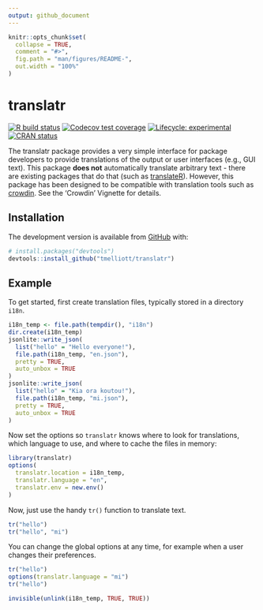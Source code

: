 ```yaml
---
output: github_document
---
```


<!-- README.md is generated from README.Rmd. Please edit that file -->

```r
knitr::opts_chunk$set(
  collapse = TRUE,
  comment = "#>",
  fig.path = "man/figures/README-",
  out.width = "100%"
)
```

# translatr

<!-- badges: start -->

[![R build status](https://github.com/tmelliott/translatr/workflows/R-CMD-check/badge.svg)](https://github.com/tmelliott/translatr/actions)
[![Codecov test coverage](https://codecov.io/gh/tmelliott/translatr/branch/main/graph/badge.svg)](https://codecov.io/gh/tmelliott/translatr?branch=main)
[![Lifecycle: experimental](https://img.shields.io/badge/lifecycle-experimental-orange.svg)](https://lifecycle.r-lib.org/articles/stages.html#experimental)
[![CRAN status](https://www.r-pkg.org/badges/version/translatr)](https://CRAN.R-project.org/package=translatr)

<!-- badges: end -->

The translatr package provides a very simple interface for package developers to provide translations of the output or user interfaces (e.g., GUI text). This package **does not** automatically translate arbitrary text - there are existing packages that do that (such as [translateR](https://cran.r-project.org/web/packages/translateR/)). However, this package has been designed to be compatible with translation tools such as [crowdin](https://crowdin.com). See the 'Crowdin' Vignette for details.

## Installation

<!--
You can install the released version of translatr from [CRAN](https://CRAN.R-project.org) with:

``` r
# install.packages("translatr")
``` -->

The development version is available from [GitHub](https://github.com/) with:

```r
# install.packages("devtools")
devtools::install_github("tmelliott/translatr")
```

## Example

To get started, first create translation files, typically stored in a directory `i18n`.

```r
i18n_temp <- file.path(tempdir(), "i18n")
dir.create(i18n_temp)
jsonlite::write_json(
  list("hello" = "Hello everyone!"),
  file.path(i18n_temp, "en.json"),
  pretty = TRUE,
  auto_unbox = TRUE
)
jsonlite::write_json(
  list("hello" = "Kia ora koutou!"),
  file.path(i18n_temp, "mi.json"),
  pretty = TRUE,
  auto_unbox = TRUE
)
```

Now set the options so `translatr` knows where to look for translations, which language to use, and where to cache the files in memory:

```r
library(translatr)
options(
  translatr.location = i18n_temp,
  translatr.language = "en",
  translatr.env = new.env()
)
```

Now, just use the handy `tr()` function to translate text.

```r
tr("hello")
tr("hello", "mi")
```

You can change the global options at any time, for example when a user changes their preferences.

```r
tr("hello")
options(translatr.language = "mi")
tr("hello")
```

```r
invisible(unlink(i18n_temp, TRUE, TRUE))
```
